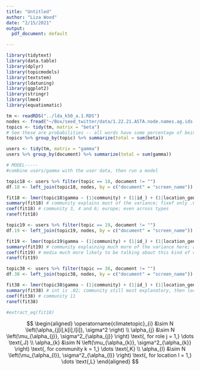 ```yaml
---
title: "Untitled"
author: "Liza Wood"
date: "2/15/2021"
output:
  pdf_document: default

---
```

```r
library(tidytext)
library(data.table)
library(dplyr)
library(topicmodels)
library(textstem)
library(ldatuning)
library(ggplot2)
library(stringr)
library(lme4)
library(equatiomatic)
```

```r
tm <- readRDS("../lda_k50_a.1.RDS")
nodes <- fread("~/Box/seed_twitter/data/1.22.21.ASTA.node.names.ag.ids.location.unfinished.csv")
topics <- tidy(tm, matrix = "beta")
# See these are probabilities -- all words have some percentage of being in a topic, and add up to one
topics %>% group_by(topic) %>% summarize(total = sum(beta))

users <- tidy(tm, matrix = "gamma") 
users %>% group_by(document) %>% summarize(total = sum(gamma))

```

```r
# MODEL-----
#combine users/gamma with the user data, then run a model 

topic18 <- users %>% filter(topic == 18, document != "")
df.18 <- left_join(topic18, nodes, by = c("document" = "screen_name"))

fit18 <- lmer(topic18$gamma ~ (1|community) + (1|id_) + (1|location_gen), data = df.18)
summary(fit18) # community explains most of the variance; fixef only .029
coef(fit18) # community 3, 4 and 6; europe; even across types
ranef(fit18)

topic19 <- users %>% filter(topic == 19, document != "")
df.19 <- left_join(topic19, nodes, by = c("document" = "screen_name"))

fit19 <- lmer(topic19$gamma ~ (1|community) + (1|id_) + (1|location_gen), data = df.19)
summary(fit19) # community explaining much more of the variance here; a little more populat fixef .09
coef(fit19) # media much more likely to be talking about this kind of cc; community 4 and 6; northeast and west
ranef(fit19)

topic38 <- users %>% filter(topic == 38, document != "")
df.38 <- left_join(topic38, nodes, by = c("document" = "screen_name"))

fit38 <- lmer(topic38$gamma ~ (1|community) + (1|id_) + (1|location_gen), data = df.38)
summary(fit38) # int is .02; community still most explanatory, then location then id
coef(fit38) # community 11
ranef(fit38)
```

```r
#extract_eq(fit18)
```
$$
\begin{aligned}
  \operatorname{climatetopic}_{i}  &\sim N \left(\alpha_{j[i],k[i],l[i]}, \sigma^2 \right) \\
    \alpha_{j}  &\sim N \left(\mu_{\alpha_{j}}, \sigma^2_{\alpha_{j}} \right)
    \text{, for role j = 1,} \dots \text{,J} \\
    \alpha_{k}  &\sim N \left(\mu_{\alpha_{k}}, \sigma^2_{\alpha_{k}} \right)
    \text{, for community k = 1,} \dots \text{,K} \\
    \alpha_{l}  &\sim N \left(\mu_{\alpha_{l}}, \sigma^2_{\alpha_{l}} \right)
    \text{, for location l = 1,} \dots \text{,L}
\end{aligned}
$$
